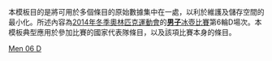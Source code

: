 <noinclude>
本模板目的是將可用於多個條目的原始數據集中在一處，以利於維護及儲存空間的最小化。所述內容為[[2014年冬季奧林匹克運動會]]的[[2014年冬季奧林匹克運動會男子冰壺比賽|'''男子'''冰壺比賽]]第6輪D場次。本模板典型應用於參加比賽的國家代表隊條目，以及該項比賽本身的條目。
</noinclude>{{Curlingbox
| sheet = D {{v|2014 Winter Olympics men's curling draw 6 sheet D}}
| team1 = {{flagIOC|GBR|2014年冬季}}（[[David Murdoch|Murdoch]]）
|1|0|2|0|1|0|0|1|0|X| |5
| team2 = {{flagIOC|USA|2014年冬季}}（[[约翰·舒斯特|舒斯特]]）{{X}}
|0|0|0|1|0|0|1|0|1|X| |3
}}<noinclude>
{{2014 Winter Olympics curling convenience template navbox}}
[[Category:2014年冬季奧林匹克運動會冰壺比賽模板|Men 06 D]]
</noinclude>